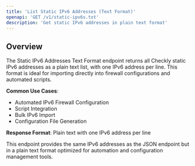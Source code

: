 ```yaml
---
title: 'List Static IPv6 Addresses (Text Format)'
openapi: 'GET /v1/static-ipv6s.txt'
description: 'Get static IPv6 addresses in plain text format'
---
```


## Overview

The Static IPv6 Addresses Text Format endpoint returns all Checkly static IPv6 addresses as a plain text list, with one IPv6 address per line. This format is ideal for importing directly into firewall configurations and automated scripts.

**Common Use Cases**:
- Automated IPv6 Firewall Configuration
- Script Integration
- Bulk IPv6 Import
- Configuration File Generation

**Response Format**: Plain text with one IPv6 address per line

<Note>
This endpoint provides the same IPv6 addresses as the JSON endpoint but in a plain text format optimized for automation and configuration management tools.
</Note>